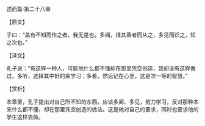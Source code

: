 

述而篇·第二十八章

【原文】

子曰：“盖有不知而作之者，我无是也。多闻，择其善者而从之，多见而识之，知之次也。”

【译文】

孔子说：“有这样一种人，可能他什么都不懂却在那里凭空创造，我却没有这样做过。多听，选择其中好的来学习；多看，然后记在心里，这是次一等的智慧。”

【赏析】

本章里，孔子提出对自己所不知的东西，应该多闻、多见，努力学习，反对那种本来什么都不懂，却在那里凭空创造的做法。这是他对自己的要求，同时也要求他的学生这样去做。

